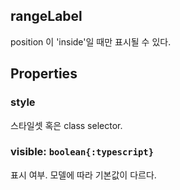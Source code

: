## rangeLabel
position 이 'inside'일 때만 표시될 수 있다.
## Properties

### style
스타일셋 혹은 class selector.  

### visible: `boolean{:typescript}`
표시 여부.
모델에 따라 기본값이 다르다.  
